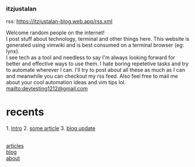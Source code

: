 ===itzjustalan===
rss: https://itzjustalan-blog.web.app/rss.xml

Welcome random people on the internet!<br>
I post stuff about technology, terminal and other things here. This website is generated using vimwiki and is best consumed on a terminal browser (eg: lynx).<br>

I see tech as a tool and needless to say I'm always looking forward for better and effective ways to use them. I hate boring repetetive tasks and try to automate wherever I can. I'll try to post about all these as much as I can and meanwhile you can checkout my rss feed. Also feel free to mail me about your cool automation ideas and vim tips lol.
mailto:devtesting1212@gmail.com


=recents=
1. [[link to intro blog !todo|Intro]]
2. [[articles/list|some article]]
3. [[latest blog|blog update]]


<br>[[articles/list|articles]]
<br>[[blog/2021/february/06-02-2021|blog]]
<br>[[about/about|about]]
